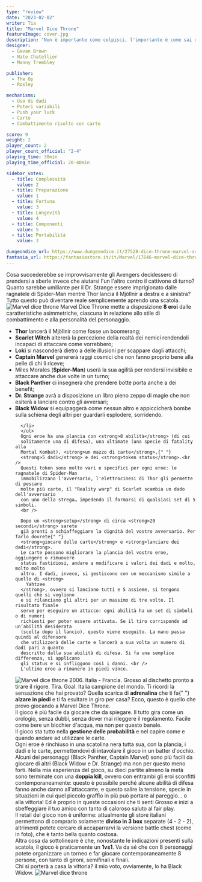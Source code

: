 ```yaml
---
type: "review"
date: "2023-02-02"
writer: Tia
title: "Marvel Dice Throne"
featureImage: cover.jpg
description: "Non è importante come colpisci, l'importante è come sai resistere ai colpi, come incassi e se finisci al tappeto hai la forza di rialzarti... così sei un vincente!"
designer:
  - Gavan Brown
  - Nate Chatellier
  - Manny Trembley

publisher:
  - The Op
  - Roxley

mechanisms:
  - Uso di dadi
  - Poteri variabili
  - Push your luck
  - Carte
  - Combattimento risolto con carte

score: 9
weight: 2
player_count: 2
player_count_official: "2-4"
playing_time: 30min
playing_time_official: 20-40min

sidebar_votes:
  - title: Complessità
    value: 2
  - title: Preparazione
    value: 1
  - title: Fortuna
    value: 3
  - title: Longevità
    value: 4
  - title: Componenti
    value: 5
  - title: Portabilità
    value: 3

dungeondice_url: https://www.dungeondice.it/27528-dice-throne-marvel-scarlet-witch-v-thor-v-loki-v-spider-man.html
fantasia_url: https://fantasiastore.it/it/Marvel/17646-marvel-dice-throne-scarlet-witch-vs-thor-vs-loki-vs-spider-man-eng.html
---
```


<Setting>
  Cosa succederebbe se improvvisamente gli Avengers decidessero di prendersi a
  sberle invece che aiutarsi l'un l'altro contro il cattivone di turno? <br />
  Quanto sarebbe umiliante per il Dr. Strange essere imprigionato dalle ragnatele
  di Spider-Man mentre Thor lancia il Mjöllnir a destra e a sinistra?
  <br />
  Tutto questo può diventare reale semplicemente aprendo una scatola.
</Setting>

<img src="./game1.jpg" alt="Marvel dice throne" />

<Rules>
  Marvel Dice Throne mette a disposizione <strong>8 eroi</strong> dalle
  caratteristiche asimmetriche, ciascuna in relazione allo stile di
  combattimento e alla personalità del personaggio.
  <br />
  <ul>
    <li>
      <strong>Thor</strong> lancerà il Mjöllnir come fosse un boomerang;
    </li>
    <li>
      <strong>Scarlet Witch</strong> altererà la percezione della realtà dei
      nemici rendendoli incapaci di attaccare come vorrebbero;
    </li>
    <li>
      <strong>Loki</strong> si nasconderà dietro a delle illusioni per scappare
      dagli attacchi;
    </li>
    <li>
      <strong>Captain Marvel</strong> genererà raggi cosmici che non fanno
      proprio bene alla pelle di chi li riceve;
    </li>
    <li>
      Miles Morales (<strong>Spider-Man</strong>) userà la sua agilità per
      rendersi invisibile e attaccare anche due volte in un turno;
    </li>
    <li>
      <strong>Black Panther</strong> ci insegnerà che prendere botte porta anche
      a dei benefit;
    </li>
    <li>
      <strong>Dr. Strange</strong> avrà a disposizione un libro pieno zeppo di
      magie che non esiterà a lanciare contro gli avversari;
    </li>
    <li>
      <strong>Black Widow</strong> si equipaggerà come nessun altro e
      appiccicherà bombe sulla schiena degli altri per guardarli esplodere,
      sorridendo.
     
      </li>
      </ul>
      Ogni eroe ha una plancia con <strong>8 abilità</strong> (di cui
      solitamente una di difesa), una ultimate (una specie di fatality alla
      Mortal Kombat), <strong>un mazzo di carte</strong>,{" "}
      <strong>5 dadi</strong> e dei <strong>token status</strong>.<br />
      Questi token sono molto vari e specifici per ogni eroe: le ragnatele di Spider-Man
      immobilizzano l'avversario, l'elettrocinesi di Thor gli permette di pescare
      molte più carte, il "Reality warp" di Scarlet scambia un dado dell'avversario
      con uno della strega… impedendo il formarsi di qualsiasi set di 5 simboli.
      <br />
      
      Dopo un <strong>setup</strong> di circa <strong>20 secondi</strong> sarete
      già pronti a schiaffeggiare la dignità del vostro avversario. Per farlo dovrete{" "}
      <strong>giocare delle carte</strong> e <strong>lanciare dei dadi</strong>.
      Le carte possono migliorare la plancia del vostro eroe, aggiungere o rimuovere
      status fastidiosi, andare a modificare i valori dei dadi e molto, molto molto
      altro. I dadi, invece, si gestiscono con un meccanismo simile a quello di <strong>
        Yahtzee
      </strong>, ovvero si lanciano tutti e 5 assieme, si tengono quelli che si vogliono
      e si rilanciano gli altri per un massimo di tre volte. Il risultato finale
      serve per eseguire un attacco: ogni abilità ha un set di simboli o di numeri
      richiesti per poter essere attivata. Se il tiro corrisponde ad un’abilità desiderata
      (scelta dopo il lancio), questo viene eseguito. La mano passa quindi al difensore
      che utilizzerà delle carte e lancerà a sua volta un numero di dadi pari a quanto
      descritto dalla sua abilità di difesa. Si fa una semplice differenza, si applicano
      gli status e si infliggono così i danni. <br />
      L'ultimo eroe a rimanere in piedi vince.

</Rules>

<img src="./game2.jpg" alt="Marvel dice throne" />

<Feedback>
  2006. Italia - Francia. Grosso al dischetto pronto a tirare il rigore. Tira.
  Goal. Italia campione del mondo. Ti ricordi la sensazione che hai provato?
  Quella scarica di <strong>adrenalina</strong> che ti fa{" "}
  <strong>alzare in piedi</strong> e ti fa esultare in giro per casa? Ecco,
  questo è quello che provo giocando a Marvel Dice Throne.
  <br />
  Il gioco è più facile da giocare che da spiegare. Il tutto gira come un
  orologio, senza dubbi, senza dover mai rileggere il regolamento. Facile come
  bere un bicchier d'acqua, ma non per questo banale. <br />
  Il gioco sta tutto nella <strong>gestione delle probabilità</strong> e nel capire
  come e quando andare ad utilizzare le carte.
  <br />
  Ogni eroe è rinchiuso in una scatolina nera tutta sua, con la plancia, i dadi e
  le carte, permettendovi di intavolare il gioco in un batter d'occhio. <br />
  Alcuni dei personaggi (Black Panther, Captain Marvel) sono più facili da
  giocare di altri (Black Widow e Dr. Strange) ma non per questo meno forti.
  Nella mia esperienza del gioco, su dieci partite almeno la metà sono terminate
  con una <strong>doppia kill</strong>, ovvero con entrambi gli eroi sconfitti
  contemporaneamente: questo è possibile perché alcune abilità di difesa fanno
  anche danno all'attaccante, e questo salire la tensione, specie in situazioni
  in cui quel piccolo graffio in più può portare al pareggio… o alla vittoria!
  Ed è proprio in queste occasioni che ti senti Grosso e inizi a sbeffeggiare il
  tuo amico con tanto di caloroso saluto al fair play.
  <br />
  Il retail del gioco non è uniforme: attualmente gli store italiani permettono
  di comprarlo solamente <strong>diviso in 3 box</strong> separate (4 - 2 - 2),
  altrimenti potete cercare di accaparrarvi la versione battle chest (come in
  foto), che è tanto bella quanto costosa.
  <br />
  Altra cosa da sottolineare è che, nonostante le indicazioni presenti sulla
  scatola, il gioco è praticamente un <strong>1vs1</strong>. Va da sé che con 8
  personaggi potete organizzare un torneo e far giocare contemporaneamente 8
  persone, con tanto di gironi, semifinali e finali.
  <br />
  Chi si porterà a casa la vittoria? il mio voto, ovviamente, lo ha Black Widow.
</Feedback>

<img src="./game3.jpg" alt="Marvel dice throne" />
